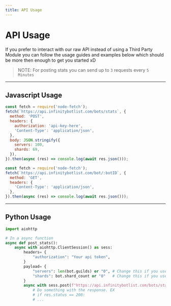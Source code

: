 ```yaml
---
title: API Usage
---
```


# API Usage

If you prefer to interact with our raw API instead of using a Third Party Module
you can follow the usage guides and examples below which should be more then enough to
get you started xD

> NOTE: For posting stats you can send up to `3` requests every `5 Minutes`

---

## Javascript Usage

```jsx
const fetch = require('node-fetch');
fetch(`https://api.infinitybotlist.com/bots/stats`, {
  method: 'POST',
  headers: {
    authorization: 'api-key-here',
    'Content-Type': 'application/json',
  },
  body: JSON.stringify({
    servers: 100,
    shards: 69,
  }),
}).then(async (res) => console.log(await res.json()));
```

```jsx
const fetch = require('node-fetch');
fetch(`https://api.infinitybotlist.com/bot/:botID`, {
  method: 'GET',
  headers: {
    'Content-Type': 'application/json',
  },
}).then(async (res) => console.log(await res.json()));
```

---

## Python Usage

```python
import aiohttp

# In a async function
async def post_stats():
    async with aiohttp.ClientSession() as sess:
        headers= {
            "authorization": "Your api token",
        }
        payload= {
            "servers": len(bot.guilds) or "0", # Change this if you use custom clustering
            "shards": bot.shard_count or "0"   # Change this if you use custom clustering
        }
        async with sess.post(f"https://api.infinitybotlist.com/bots/stats", headers=headers, json=payload) as res:
            # Do something with the response. EX
            # if res.status == 200:
            # ...
```

